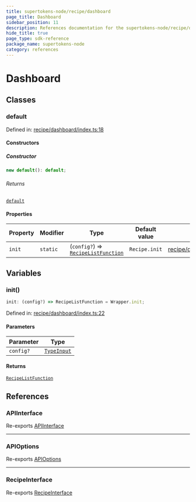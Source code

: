 ```yaml
---
title: supertokens-node/recipe/dashboard
page_title: Dashboard
sidebar_position: 11
description: References documentation for the supertokens-node/recipe/dashboard package
hide_title: true
page_type: sdk-reference
package_name: supertokens-node
category: references
---
```


# Dashboard


## Classes

### default

Defined in: [recipe/dashboard/index.ts:18](https://github.com/supertokens/supertokens-node/blob/8353a9a70d8b17dd9ff6ffe41201fa2ef0e60218/lib/ts/recipe/dashboard/index.ts#L18)

#### Constructors

##### Constructor

```ts
new default(): default;
```

###### Returns

[`default`](#default)

#### Properties

| Property | Modifier | Type | Default value | Defined in |
| ------ | ------ | ------ | ------ | ------ |
| <a id="init"></a> `init` | `static` | (`config?`) => [`RecipeListFunction`](types.mdx#recipelistfunction) | `Recipe.init` | [recipe/dashboard/index.ts:19](https://github.com/supertokens/supertokens-node/blob/8353a9a70d8b17dd9ff6ffe41201fa2ef0e60218/lib/ts/recipe/dashboard/index.ts#L19) |

## Variables

### init()

```ts
init: (config?) => RecipeListFunction = Wrapper.init;
```

Defined in: [recipe/dashboard/index.ts:22](https://github.com/supertokens/supertokens-node/blob/8353a9a70d8b17dd9ff6ffe41201fa2ef0e60218/lib/ts/recipe/dashboard/index.ts#L22)

#### Parameters

| Parameter | Type |
| ------ | ------ |
| `config?` | [`TypeInput`](recipe.dashboard.types.mdx#typeinput) |

#### Returns

[`RecipeListFunction`](types.mdx#recipelistfunction)

## References

### APIInterface

Re-exports [APIInterface](recipe.dashboard.types.mdx#apiinterface)

***

### APIOptions

Re-exports [APIOptions](recipe.dashboard.types.mdx#apioptions)

***

### RecipeInterface

Re-exports [RecipeInterface](recipe.dashboard.types.mdx#recipeinterface)
